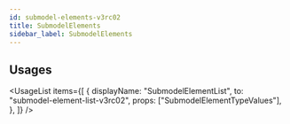 ```yaml
---
id: submodel-elements-v3rc02
title: SubmodelElements
sidebar_label: SubmodelElements
---
```



## Usages

<UsageList
  items={[
    {
      displayName: "SubmodelElementList",
      to: "submodel-element-list-v3rc02",
      props: ["SubmodelElementTypeValues"],
    },
  ]}
/>
